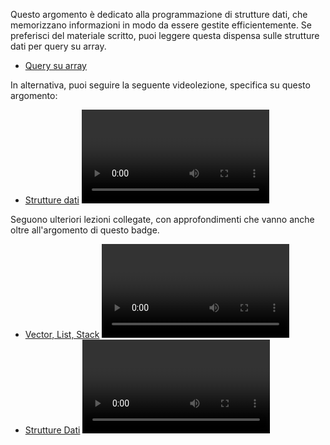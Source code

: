 
Questo argomento è dedicato alla programmazione di strutture dati, che memorizzano informazioni in modo da essere gestite efficientemente. Se preferisci del materiale scritto, puoi leggere questa dispensa sulle strutture dati per query su array.

- [Query su array](https://wiki.olinfo.it/2022/array_query.pdf) <BookText />

In alternativa, puoi seguire la seguente videolezione, specifica su questo argomento:

- [Strutture dati](https://youtu.be/JE-boQhJoDU) <Video /> ([appunti](https://wiki.olinfo.it/2022/stage_1_-_strutture_dati.pdf)) di Dario Petrillo (stage PO 2022)

Seguono ulteriori lezioni collegate, con approfondimenti che vanno anche oltre all'argomento di questo badge.

- [Vector, List, Stack](https://youtu.be/eroJMT_ODQ0) <Video /> e [Queue, Heap](https://youtu.be/VvgN2o8T-98) <Video /> di Dario Ostuni
- [Strutture Dati](https://youtu.be/OiPTvT8Dlp0) <Video /> (appunti [parte 1](https://wiki.olinfo.it/2021/lezione_3_-_strutture_dati.pdf) e [parte 2](https://wiki.olinfo.it/2021/heap_bbst_hashset_lca_dario2994.pdf)) di Federico Glaudo e Andrea Ciprietti (stage PO 2021)
